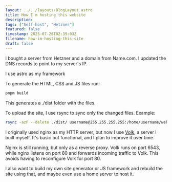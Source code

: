 ```yaml
---
layout: ../../layouts/BlogLayout.astro
title: How I'm hosting this website 
description: 
tags: ["Self-host", "Hetzner"]
featured: false
timestamp: 2025-07-26T02:39:03Z
filename: how-im-hosting-this-site 
draft: false
---
```


I bought a server from Hetzner and a domain from Name.com. I updated the DNS records to point to my server's IP.

I use astro as my framework

To generate the HTML, CSS and JS files run:  
```bash
pnpm build
```
This generates a ./dist folder with the files.

To upload the site, I use rsync to sync only the changed files. Example:
```bash
rsync -azP --delete ./dist/ username@255.255.255.255:/home/username/website
```
I originally used nginx as my HTTP server, but now I use [Volk](/projects/volk), a server I built myself. It's basic but functional, and I plan to improve it over time.

Nginx is still running, but only as a reverse proxy. Volk runs on port 6543, while nginx listens on port 80 and forwards incoming traffic to Volk. This avoids having to reconfigure Volk for port 80.

I also want to build my own site generator or JS framework and rebuild the site using that, and maybe even use a home server to host it.